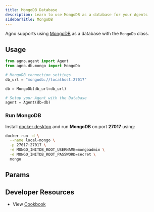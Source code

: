 ```yaml
---
title: MongoDB Database
description: Learn to use MongoDB as a database for your Agents
sidebarTitle: MongoDB
---
```


Agno supports using [MongoDB](https://www.mongodb.com/) as a database with the `MongoDb` class.

## Usage

```python mongodb_for_agent.py
from agno.agent import Agent
from agno.db.mongo import MongoDb

# MongoDB connection settings
db_url = "mongodb://localhost:27017"

db = MongoDb(db_url=db_url)

# Setup your Agent with the Database
agent = Agent(db=db)
```

### Run MongoDB

Install [docker desktop](https://docs.docker.com/desktop/install/mac-install/) and run **MongoDB** on port **27017** using:
```bash
docker run -d \
  --name local-mongo \
  -p 27017:27017 \
  -e MONGO_INITDB_ROOT_USERNAME=mongoadmin \
  -e MONGO_INITDB_ROOT_PASSWORD=secret \
  mongo
```


## Params

<Snippet file="db-mongo-params.mdx" />

## Developer Resources

- View [Cookbook](https://github.com/agno-agi/agno/tree/main/cookbook/db/mongo/mongodb_for_agent.py)
